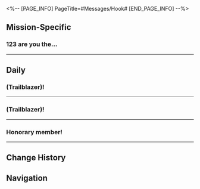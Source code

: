 <%-- [PAGE_INFO]
PageTitle=#Messages/Hook#
[END_PAGE_INFO] --%>
{{Messages Infobox
|id        = 1109
|image     = Character Hook Icon.png
|type      = Character
|sender    = Hook
|signature = Moles! Assemble at the Fight Club!
|faction   = Jarilo-VI
}}

==Mission-Specific==
===123 are you the...===
{{Messages
|start_condition = 
|text =
:'''Hook:''' 123 are you the honorary member of The Moles I am Pitch-Dark Hook the Great I borrowed Julian stuff to message you I'm not good at typing yet It's sooo difficult Right I need your help Come find me and don't you ever tell that old witch otherwise you are done for
;{Accepted Mission: Hook's Treasure}
}}
----

==Daily==
===(Trailblazer)!===
{{Messages|text=
:'''Hook:''' (Trailblazer)!
:'''Hook:''' Save me!
:{Choice} Where are you?
:'''(Trailblazer):''' Where are you?
:'''Hook:''' I'm at home!
:'''Hook:''' This terrifying thing called homework is keeping me in my house!
:'''Hook:''' I can't go outside to adventure!
:{Choice} Do more homework and you'll grow taller
::'''(Trailblazer):''' You'll grow tall if you do more homework, so you can become an adult faster
::'''Hook:''' [[File:Sticker PPG 07 Pom-Pom 07.png|80px|&lbrack;Confused&rbrack;]]
::'''Hook:''' Really?
::'''Hook:''' You better not trick Hook!
:{Choice} Stop, Hook the Great
::'''(Trailblazer):''' Stop, Hook the Great
::'''(Trailblazer):''' Wildfire is everywhere outside!
::'''Hook:''' [[File:Sticker PPG 07 Pom-Pom 02.png|80px|&lbrack;cry&rbrack;]]
::'''Hook:''' If I sneak out...
::'''Hook:''' Seele would definitely catch me!
:{Choice} Why don't I help you
:'''(Trailblazer):''' Why don't I help you with homework
:'''(Trailblazer):''' If you finish early, then you can go play early. How does that sound?
:'''Hook:''' Woah!
:'''Hook:''' Not bad for the honorary member!
:'''Hook:''' Let me know when you get here!
:'''Hook:''' I'll be waiting for you!
:{Choice} Yes, ma'am
:'''(Trailblazer):''' As you command, Pitch-Dark Hook the Great!
}}
----

===(Trailblazer)!===
{{Messages|text=
:'''Hook:''' (Trailblazer)!
:'''Hook:''' Help!
:'''Hook:''' [[File:Sticker PPG 07 Pom-Pom 02.png|80px|&lbrack;cry&rbrack;]]
:'''Hook:''' Do you have 5,000,000 shield? Transfer them to me as soon as possible!
:{Choice} Why do you need so much money
:'''(Trailblazer):''' Why do you need so much money
:'''(Trailblazer):''' [[File:Sticker PPG 07 Pom-Pom 07.png|80px|&lbrack;Confused&rbrack;]]
:'''Hook:''' Daddy is kidnapped!
:'''Hook:''' I received a message from an unknown sender
:'''Hook:''' He said if Hook didn't transfer him 5,000,000 shield, daddy would be in danger!
:'''(Trailblazer):''' ...
:{Choice} I don't have that much money
::'''(Trailblazer):''' I don't have that much money either...
::'''(Trailblazer):''' [[File:Sticker PPG 07 Pom-Pom 02.png|80px|&lbrack;cry&rbrack;]]
::'''Hook:''' Ah!!
::'''Hook:''' What should we do then?
::'''Hook:''' Hook will take Diggertron to save daddy with me
::'''Hook:''' [[File:Sticker PPG 07 Pom-Pom 02.png|80px|&lbrack;cry&rbrack;]]
::'''(Trailblazer):''' Don't worry. It's probably a scam
::'''(Trailblazer):''' Why don't you message Fersman and ask if he is alright?
:{Choice} It's a scam
::'''(Trailblazer):''' It's most likely a scam...
::'''(Trailblazer):''' Why don't you message Fersman and ask if he is alright?
::'''Hook:''' Oh!
::'''Hook:''' I get it! You are certainly an honorary member!
::'''Hook:''' [[File:Sticker PPG 07 Pom-Pom 08.png|80px|&lbrack;Shocked&rbrack;]]
:'''Hook:''' Daddy is back!
:'''Hook:''' I'm so glad that he's alive! *crying*
:'''Hook:''' Thank you, honorary member!
:'''Hook:''' [[File:Sticker PPG 07 Pom-Pom 03.png|80px|&lbrack;Thanks&rbrack;]]
}}
----

===Honorary member!===
{{Messages|text=
:'''Hook:''' Honorary member!
:'''Hook:''' Do you have any interesting books to recommend?
:'''Hook:''' [[File:Sticker PPG 07 Pom-Pom 01.png|80px|&lbrack;Greet&rbrack;]]
:{Choice} What happened to you?
:'''(Trailblazer):''' You want to read? That's odd...
:'''(Trailblazer):''' What happened to you?
:'''(Trailblazer):''' [[File:Sticker PPG 07 Pom-Pom 07.png|80px|&lbrack;Confused&rbrack;]]
:'''Hook:''' What do you mean! Can't the boss of The Moles want to read?
:'''Hook:''' So, do you have any recommendations?
:{Choice} ''Tale of the Winterlands''
::'''(Trailblazer):''' Tale of the Winterlands?
::'''(Trailblazer):''' This book seems to be very popular in Belobog
::'''Hook:''' [[File:Sticker PPG 07 Pom-Pom 07.png|80px|&lbrack;Confused&rbrack;]]
::'''Hook:''' What is the book about? Hook has never heard of it
::{Choice} It's about going outside of Belobog
::'''(Trailblazer):''' It's about a story of the protagonist's adventure outside Belobog
::'''Hook:''' In that case, it's better to venture out on my own!
::{Choice} It's so dangerous
::'''(Trailblazer):''' It's dangerous outside Belobog
::'''(Trailblazer):''' Don't go anywhere. Do you hear me?
::'''(Trailblazer):''' ...
::'''(Trailblazer):''' Uh-oh...
:{Choice} ''Musicians of Belobog''
::'''(Trailblazer):''' Musicians of Belobog?
::'''(Trailblazer):''' I seem to have picked up a copy once. It's a fairy tale
::'''Hook:''' [[File:Sticker PPG 07 Pom-Pom 04.png|80px|&lbrack;Decline&rbrack;]]
::'''Hook:''' *sigh* Hook has read it many times. It's not fun!
::'''Hook:''' Looks like you can't help Hook
::'''Hook:''' Guess Hook will have to grab some books from the old witch's bookshelf!
::{Choice} Don't make any trouble
::'''(Trailblazer):''' Don't make any trouble
::'''(Trailblazer):''' Do you hear me?
::'''(Trailblazer):''' ...
::'''(Trailblazer):''' Uh-oh...
:{Choice} The Express' data bank
::'''(Trailblazer):''' You can read the Express' data bank
::'''(Trailblazer):''' There is a lot of information in the data bank. It'll take you a long time to finish reading it
::'''Hook:''' [[File:Sticker PPG 07 Pom-Pom 04.png|80px|&lbrack;Decline&rbrack;]]
::'''Hook:''' Sounds like there are a lot of words to read!
::'''Hook:''' Hook gets sleepy when Hook sees a lot of words
::'''Hook:''' OK
::'''Hook:''' Hook has decided!
::'''Hook:''' Hook is not going to read books!
::'''Hook:''' Hook is going to bed!
::{Choice} You decided so quickly!
::'''(Trailblazer):''' How did you decide so quickly!
::'''(Trailblazer):''' ?
::'''(Trailblazer):''' Are you sleeping already?
}}
----

==Change History==
{{Change History|1.0}}

==Navigation==
{{Messages Navbox}}